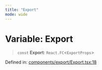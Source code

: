 ```yaml
---
title: "Export"
mode: wide
---
```

  
# Variable: Export

> `const` **Export**: `React.FC`\<`ExportProps`\>

Defined in: [components/export/Export.tsx:18](https://github.com/tkhq/sdk/blob/ee72856c3f450731d7501ab05001215768b71500/packages/sdk-react/src/components/export/Export.tsx#L18)
